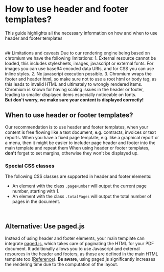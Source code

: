
<Head>
  <title>Guide: How to use header and footer templates? | doqs.dev</title>
</Head>

# How to use header and footer templates?
This guide highlights all the necessary information on how and when to use header and footer templates

<br/>
## Limitations and caveats
Due to our rendering engine being based on chromium we have the following limitations:
1. External resource cannot be loaded, this includes stylesheets, images, javascript or external fonts. For images you can use base64 encoded data URIs, and for CSS you can use inline styles.
2. No javascript execution possible.
3. Chromium wraps the footer and header html, so make sure not to use a root html or body tag, as this leads to invalid HTML and ultimately to wrongly rendered items.

<br/>
<Callout>
  Chromium is known for having scaling issues in the header or footer, leading to smaller displayed items especially
  noticeable on fonts. <br/>
  <b>But don't worry, we make sure your content is displayed correctly!</b>
</Callout>

<br/>

## When to use header or footer templates?
Our recommendation is to use header and footer templates, when your content is free flowing like a text document, e.g. contracts, invoices or text reports.
When you have a fixed page template, e.g. like a graphical report or a menu, then it might be easier to includer page header and footer into the main template and repeat them
<Callout>
  When using header or footer templates, **don't** forget to set margins, otherwise they won't be displayed up.
</Callout>
<br/>
###  Special CSS classes
The following CSS classes are supported in header and footer elements:
* An element with the class `.pageNumber` will output the current page number, starting with 1.
* An element with the class `.totalPages` will output the total number of pages in the document.

<br/>

## Alternative: Use paged.js
Instead of using header and footer elements, your main template can integrate [paged.js](https://pagedjs.org/), which takes care of paginating the HTML for your PDF document.
It additionally allows you to use Javascript and external resources in the header and footers, as those are defined in the main HTML template too ([Reference](https://pagedjs.org/documentation/7-generated-content-in-margin-boxes/#running-elements)).
**Be aware**, using paged.js significantly increases the rendering time due to the computation of the layout.


